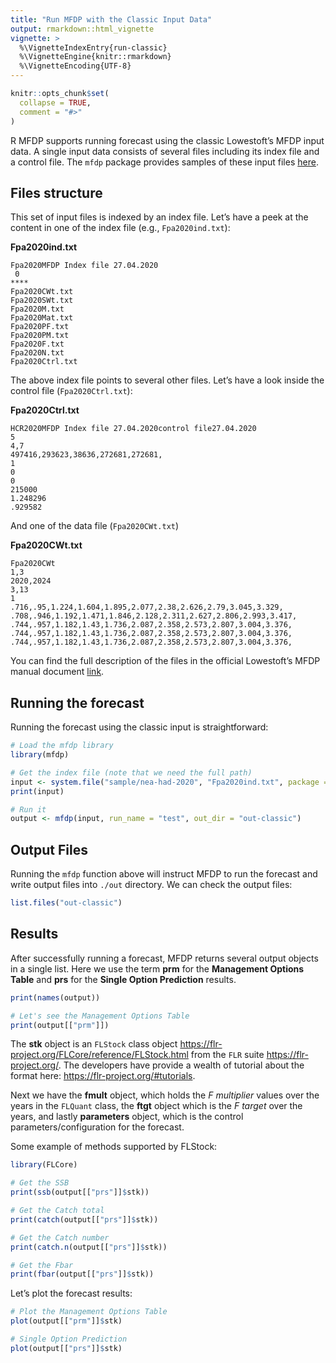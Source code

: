 ```yaml
---
title: "Run MFDP with the Classic Input Data"
output: rmarkdown::html_vignette
vignette: >
  %\VignetteIndexEntry{run-classic}
  %\VignetteEngine{knitr::rmarkdown}
  %\VignetteEncoding{UTF-8}
---
```


```r
knitr::opts_chunk$set(
  collapse = TRUE,
  comment = "#>"
)
```

R MFDP supports running forecast using the classic Lowestoft's MFDP
input data. A single input data consists of several files including
its index file and a control file.
The `mfdp` package provides samples of these input files
[here](https://github.com/REDUS-IMR/mfdp/tree/main/inst/sample/nea-had-2020).

## Files structure

This set of input files is indexed by an index file. Let's have a peek at the content
in one of the index file (e.g., `Fpa2020ind.txt`):

**Fpa2020ind.txt**
```
Fpa2020MFDP Index file 27.04.2020
 0 
****
Fpa2020CWt.txt
Fpa2020SWt.txt
Fpa2020M.txt
Fpa2020Mat.txt
Fpa2020PF.txt
Fpa2020PM.txt
Fpa2020F.txt
Fpa2020N.txt
Fpa2020Ctrl.txt
```

The above index file points to several other files. Let's have a look inside 
the control file (`Fpa2020Ctrl.txt`):

**Fpa2020Ctrl.txt**
```
HCR2020MFDP Index file 27.04.2020control file27.04.2020
5
4,7
497416,293623,38636,272681,272681,
1
0
0
215000
1.248296
.929582
```

And one of the data file (`Fpa2020CWt.txt`)

**Fpa2020CWt.txt**
```
Fpa2020CWt
1,3
2020,2024
3,13
1
.716,.95,1.224,1.604,1.895,2.077,2.38,2.626,2.79,3.045,3.329,
.708,.946,1.192,1.471,1.846,2.128,2.311,2.627,2.806,2.993,3.417,
.744,.957,1.182,1.43,1.736,2.087,2.358,2.573,2.807,3.004,3.376,
.744,.957,1.182,1.43,1.736,2.087,2.358,2.573,2.807,3.004,3.376,
.744,.957,1.182,1.43,1.736,2.087,2.358,2.573,2.807,3.004,3.376,
```

You can find the full description of the files in the official
Lowestoft's MFDP manual document [link](https://www.researchgate.net/publication/296788449_The_Multi-Fleet_Deterministic_Projection_Program_MFDP).

## Running the forecast

Running the forecast using the classic input is straightforward:

```r
# Load the mfdp library
library(mfdp)

# Get the index file (note that we need the full path)
input <- system.file("sample/nea-had-2020", "Fpa2020ind.txt", package = "mfdp")
print(input)

# Run it
output <- mfdp(input, run_name = "test", out_dir = "out-classic")
```

## Output Files

Running the `mfdp` function above will instruct MFDP to run the forecast
and write output files into `./out` directory. We can check the output files:

```r
list.files("out-classic")
```

## Results

After successfully running a forecast, MFDP returns several output
objects in a single list. Here we use the term **prm** for the 
**Management Options Table** and **prs** for the 
**Single Option Prediction** results.

```r
print(names(output))

# Let's see the Management Options Table
print(output[["prm"]])
```

The **stk** object is an `FLStock` class object <https://flr-project.org/FLCore/reference/FLStock.html>
from the `FLR` suite <https://flr-project.org/>. The developers have provide a wealth of tutorial about the
format here: <https://flr-project.org/#tutorials>.

Next we have the **fmult** object, which holds the *F multiplier* values over the years in the `FLQuant` class,
the **ftgt** object which is the *F target* over the years, and lastly **parameters** object, which is
the control parameters/configuration for the forecast.

Some example of methods supported by FLStock:

```r
library(FLCore)

# Get the SSB
print(ssb(output[["prs"]]$stk))

# Get the Catch total
print(catch(output[["prs"]]$stk))

# Get the Catch number
print(catch.n(output[["prs"]]$stk))

# Get the Fbar
print(fbar(output[["prs"]]$stk))
```

Let's plot the forecast results:

```r
# Plot the Management Options Table
plot(output[["prm"]]$stk)
```

```r
# Single Option Prediction
plot(output[["prs"]]$stk)
```